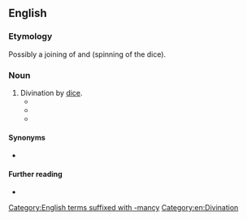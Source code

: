 ==English==

===Etymology===
Possibly a joining of {{m|en|astragalomancy}} and {{m|en|gyromancy}} (spinning of the dice).

===Noun===
{{en-noun|-}}

# Divination by [[dice]].
#* {{quote-book|en|title=Man, Myth & Magic: An Illustrated Encyclopedia of the Supernatural|author=Richard Cavendish|year=1970|passage=Known as astragalomancy or '''astragyromancy''', this method is supposed, righdy or wrongly, to make clear to man the designs of providence, the will of the gods, the decrees of fate. }}
#* {{quote-book|en|passage=ASTRAGALOMANCY or '''ASTRAGYROMANCY''': Divination with dice, ranging from crude bones with primitive markings to cubes bearing spots, letters, or cabalistic symbols, all interpreted by the bone caster.|title=Gibson Complete Illust. Bk Div. & Prophecy|year=1973}}
#* {{quote-book|en|title=Max Maven's book of fortunetelling|page=45|author=Max Maven|year=1992|passage=This is an extremely simple form of sortilege related to astragalomancy or '''astragyromancy''' (from the Greek ''astragalos'', meaning "vertebra, knucklebone"), which began about 5,000 years ago.}}

====Synonyms====
* {{l|en|astragalomancy}}

====Further reading====
* {{pedia|Astragalomancy}}

[[Category:English terms suffixed with -mancy]]
[[Category:en:Divination]]